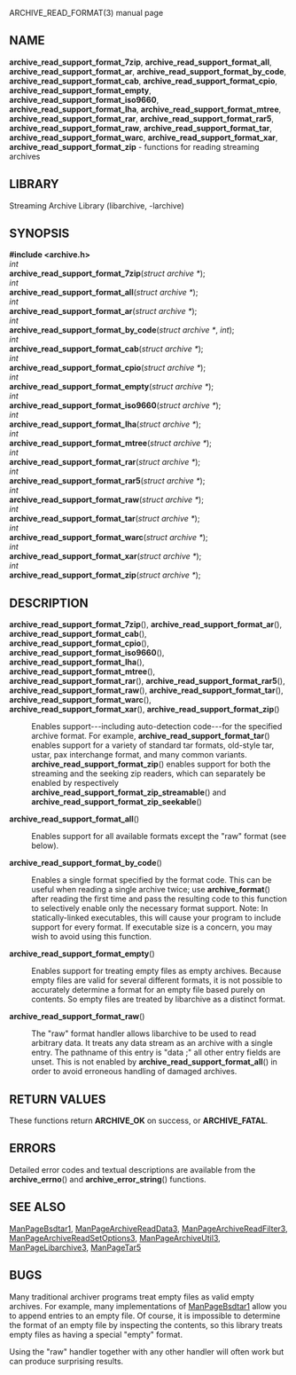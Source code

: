 ARCHIVE_READ_FORMAT(3) manual page 
== NAME == 
'''archive_read_support_format_7zip''', 
'''archive_read_support_format_all''', 
'''archive_read_support_format_ar''', 
'''archive_read_support_format_by_code''', 
'''archive_read_support_format_cab''', 
'''archive_read_support_format_cpio''', 
'''archive_read_support_format_empty''', 
'''archive_read_support_format_iso9660''', 
'''archive_read_support_format_lha''', 
'''archive_read_support_format_mtree''', 
'''archive_read_support_format_rar''', 
'''archive_read_support_format_rar5''', 
'''archive_read_support_format_raw''', 
'''archive_read_support_format_tar''', 
'''archive_read_support_format_warc''', 
'''archive_read_support_format_xar''', 
'''archive_read_support_format_zip''' 
- functions for reading streaming archives 
== LIBRARY == 
Streaming Archive Library (libarchive, -larchive) 
== SYNOPSIS == 
'''<nowiki>#include <archive.h></nowiki>''' 
<br> 
''int'' 
<br> 
'''archive_read_support_format_7zip'''(''struct archive *''); 
<br> 
''int'' 
<br> 
'''archive_read_support_format_all'''(''struct archive *''); 
<br> 
''int'' 
<br> 
'''archive_read_support_format_ar'''(''struct archive *''); 
<br> 
''int'' 
<br> 
'''archive_read_support_format_by_code'''(''struct archive *'', ''int''); 
<br> 
''int'' 
<br> 
'''archive_read_support_format_cab'''(''struct archive *''); 
<br> 
''int'' 
<br> 
'''archive_read_support_format_cpio'''(''struct archive *''); 
<br> 
''int'' 
<br> 
'''archive_read_support_format_empty'''(''struct archive *''); 
<br> 
''int'' 
<br> 
'''archive_read_support_format_iso9660'''(''struct archive *''); 
<br> 
''int'' 
<br> 
'''archive_read_support_format_lha'''(''struct archive *''); 
<br> 
''int'' 
<br> 
'''archive_read_support_format_mtree'''(''struct archive *''); 
<br> 
''int'' 
<br> 
'''archive_read_support_format_rar'''(''struct archive *''); 
<br> 
''int'' 
<br> 
'''archive_read_support_format_rar5'''(''struct archive *''); 
<br> 
''int'' 
<br> 
'''archive_read_support_format_raw'''(''struct archive *''); 
<br> 
''int'' 
<br> 
'''archive_read_support_format_tar'''(''struct archive *''); 
<br> 
''int'' 
<br> 
'''archive_read_support_format_warc'''(''struct archive *''); 
<br> 
''int'' 
<br> 
'''archive_read_support_format_xar'''(''struct archive *''); 
<br> 
''int'' 
<br> 
'''archive_read_support_format_zip'''(''struct archive *''); 
== DESCRIPTION == 
<dl> 
<dt> 
'''archive_read_support_format_7zip'''(), 
'''archive_read_support_format_ar'''(), 
'''archive_read_support_format_cab'''(), 
'''archive_read_support_format_cpio'''(), 
'''archive_read_support_format_iso9660'''(), 
'''archive_read_support_format_lha'''(), 
'''archive_read_support_format_mtree'''(), 
'''archive_read_support_format_rar'''(), 
'''archive_read_support_format_rar5'''(), 
'''archive_read_support_format_raw'''(), 
'''archive_read_support_format_tar'''(), 
'''archive_read_support_format_warc'''(), 
'''archive_read_support_format_xar'''(), 
'''archive_read_support_format_zip'''() 
</dt> <dd> 
Enables support---including auto-detection code---for the 
specified archive format. 
For example, 
'''archive_read_support_format_tar'''() 
enables support for a variety of standard tar formats, old-style tar, 
ustar, pax interchange format, and many common variants. 
'''archive_read_support_format_zip'''() 
enables support for both the streaming and the seeking zip readers, 
which can separately be enabled by respectively 
'''archive_read_support_format_zip_streamable'''() 
and 
'''archive_read_support_format_zip_seekable'''() 
</dd><dt>'''archive_read_support_format_all'''()</dt><dd> 
Enables support for all available formats except the 
"raw" 
format (see below). 
</dd><dt>'''archive_read_support_format_by_code'''()</dt><dd> 
Enables a single format specified by the format code. 
This can be useful when reading a single archive twice; 
use 
'''archive_format'''() 
after reading the first time and pass the resulting code 
to this function to selectively enable only the necessary 
format support. 
Note:  In statically-linked executables, this will cause 
your program to include support for every format. 
If executable size is a concern, you may wish to avoid 
using this function. 
</dd><dt>'''archive_read_support_format_empty'''()</dt><dd> 
Enables support for treating empty files as empty archives. 
Because empty files are valid for several different formats, 
it is not possible to accurately determine a format for 
an empty file based purely on contents. 
So empty files are treated by libarchive as a distinct 
format. 
</dd><dt>'''archive_read_support_format_raw'''()</dt><dd> 
The 
"raw" 
format handler allows libarchive to be used to read arbitrary data. 
It treats any data stream as an archive with a single entry. 
The pathname of this entry is 
"data ;" 
all other entry fields are unset. 
This is not enabled by 
'''archive_read_support_format_all'''() 
in order to avoid erroneous handling of damaged archives. 
</dd></dl> 
== RETURN VALUES == 
These functions return 
'''ARCHIVE_OK''' 
on success, or 
'''ARCHIVE_FATAL'''. 
== ERRORS == 
Detailed error codes and textual descriptions are available from the 
'''archive_errno'''() 
and 
'''archive_error_string'''() 
functions. 
== SEE ALSO == 
[[ManPageBsdtar1]], 
[[ManPageArchiveReadData3]], 
[[ManPageArchiveReadFilter3]], 
[[ManPageArchiveReadSetOptions3]], 
[[ManPageArchiveUtil3]], 
[[ManPageLibarchive3]], 
[[ManPageTar5]] 
== BUGS == 
Many traditional archiver programs treat 
empty files as valid empty archives. 
For example, many implementations of 
[[ManPageBsdtar1]] 
allow you to append entries to an empty file. 
Of course, it is impossible to determine the format of an empty file 
by inspecting the contents, so this library treats empty files as 
having a special 
"empty" 
format. 

Using the 
"raw" 
handler together with any other handler will often work 
but can produce surprising results. 
